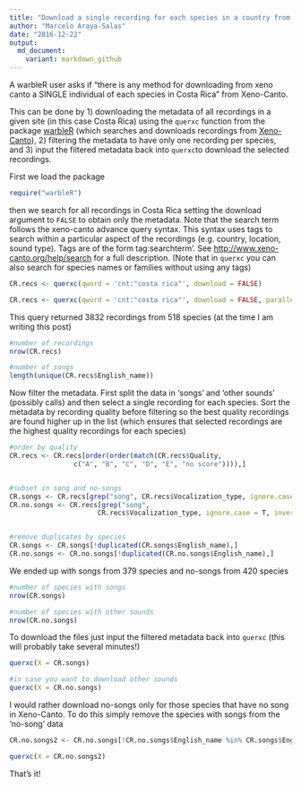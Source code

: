 ```yaml
---
title: "Download a single recording for each species in a country from Xeno-Canto"
author: "Marcelo Araya-Salas"
date: "2016-12-22"
output: 
  md_document:
    variant: markdown_github
---
```


A warbleR user asks if "there is any method for downloading from xeno canto a SINGLE individual of each species in Costa Rica" from Xeno-Canto.

This can be done by 1) downloading the metadata of all recordings in a given site (in this case Costa Rica) using the `querxc` function from the package [warbleR](https://cran.r-project.org/package=warbleR) (which searches and downloads recordings from [Xeno-Canto](http://www.xeno-canto.org)), 2) filtering the metadata to have only one recording per species, and 3) input the filtered metadata back into `querxc`to download the selected recordings.

First we load the package

```r

require("warbleR")

```

then we search for all recordings in Costa Rica setting the download argument to `FALSE` to obtain only the metadata. Note that the search term follows the xeno-canto advance query syntax. This syntax uses tags to search within a particular aspect of the recordings (e.g. country, location, sound type). Tags are of the form tag:searchterm'. See [http://www.xeno-canto.org/help/search](http://www.xeno-canto.org/help/search) for a full description. (Note that in `querxc` you can also search for species names or families without using any tags)

```r

CR.recs <- querxc(qword = 'cnt:"costa rica"', download = FALSE)

```

```r

CR.recs <- querxc(qword = 'cnt:"costa rica"', download = FALSE, parallel = 4)

```

This query returned 3832 recordings from 518 species (at the time I am writing this post)

```r

#number of recordings
nrow(CR.recs)

#number of songs
length(unique(CR.recs$English_name))

```

Now filter the metadata. First split the data in 'songs' and 'other sounds' (possibly calls) and then select a single recording for each species. Sort the metadata by recording quality before filtering so the best quality recordings are found higher up in the list (which ensures that selected recordings are the highest quality recordings for each species)

```r

#order by quality
CR.recs <- CR.recs[order(order(match(CR.recs$Quality, 
                c("A", "B", "C", "D", "E", "no score")))),]


#subset in song and no-songs
CR.songs <- CR.recs[grep("song", CR.recs$Vocalization_type, ignore.case = T),]
CR.no.songs <- CR.recs[grep("song", 
                      CR.recs$Vocalization_type, ignore.case = T, invert = T),]


#remove duplicates by species
CR.songs <- CR.songs[!duplicated(CR.songs$English_name),]
CR.no.songs <- CR.no.songs[!duplicated(CR.no.songs$English_name),]

```

We ended up with songs from 379 species and no-songs from 420 species

```r
#number of species with songs
nrow(CR.songs)

#number of species with other sounds
nrow(CR.no.songs)

```

To download the files just input the filtered metadata back into `querxc` (this will probably take several minutes!)

```r

querxc(X = CR.songs)

#in case you want to download other sounds
querxc(X = CR.no.songs)

```


I would rather download no-songs only for those species that have no song in Xeno-Canto. To do this simply remove the species with songs from the 'no-song' data

```r

CR.no.songs2 <- CR.no.songs[!CR.no.songs$English_name %in% CR.songs$English_name, ]

querxc(X = CR.no.songs2)

```

That's it!